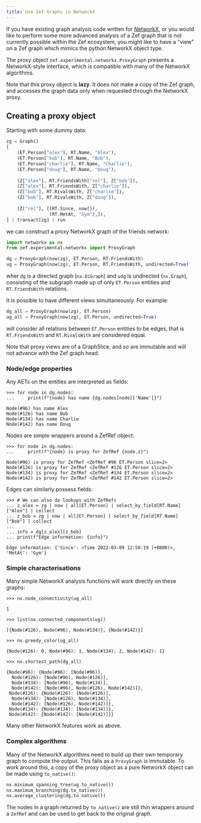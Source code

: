```yaml
---
title: Use Zef Graphs in NetworkX
---
```


If you have existing graph analysis code written for
[NetworkX](https://networkx.org/), or you would like to perform some more
advanced analysis of a Zef graph that is not currently possible within the Zef
ecosystem, you might like to have a "view" on a Zef graph which mimics the
python NetworkX object type.

The proxy object `zef.experimental.networkx.ProxyGraph` presents a
NetworkX-style interface, which is compatible with many of the NetworkX algorithms.

Note that this proxy object is **lazy**. It does not make a copy of the Zef
graph, and accesses the graph data only when requested through the NetworkX proxy.

## Creating a proxy object

Starting with some dummy data:

```python
zg = Graph()
[
    (ET.Person["alex"], RT.Name, "Alex"),
    (ET.Person["bob"], RT.Name, "Bob"),
    (ET.Person["charlie"], RT.Name, "Charlie"),
    (ET.Person["doug"], RT.Name, "Doug"),
    
    (Z["alex"], RT.FriendsWith["rel"], Z["bob"]),
    (Z["alex"], RT.FriendsWith, Z["charlie"]),
    (Z["bob"], RT.RivalsWith, Z["charlie"]),
    (Z["bob"], RT.RivalsWith, Z["doug"]),
    
    (Z["rel"], [(RT.Since, now()),
                (RT.MetAt, "Gym"),]),
] | transact[zg] | run
```

we can construct a proxy NetworkX graph of the friends network:

```python
import networkx as nx
from zef.experimental.networkx import ProxyGraph

dg = ProxyGraph(now(zg), ET.Person, RT.FriendsWith)
ug = ProxyGraph(now(zg), ET.Person, RT.FriendsWith, undirected=True)
```

wher `dg` is a directed graph (`nx.DiGraph`) and `udg` is undirected
(`nx.Graph`), consisting of the subgraph made up of only `ET.Person` entities
and `RT.FriendsWith` relations.

It is possible to have different views simultaneously. For example:

```python
dg_all = ProxyGraph(now(zg), ET.Person)
ug_all = ProxyGraph(now(zg), ET.Person, undirected=True)
```

will consider all relations between `ET.Person` entities to be edges, that is
`RT.FriendsWith` and `RT.RivalsWith` are considered equal.

Note that proxy views are of a GraphSlice, and so are immutable and will not
advance with the Zef graph head.

### Node/edge properties

Any AETs on the entities are interpreted as fields:

```
>>> for node in dg.nodes:
...     print(f"{node} has name {dg.nodes[node]['Name']}")

Node(#96) has name Alex
Node(#126) has name Bob
Node(#134) has name Charlie
Node(#142) has name Doug
```

Nodes are simple wrappers around a ZefRef object:

```
>>> for node in dg.nodes:
...     print(f"{node} is proxy for ZefRef {node.z}")

Node(#96) is proxy for ZefRef <ZefRef #96 ET.Person slice=2>
Node(#126) is proxy for ZefRef <ZefRef #126 ET.Person slice=2>
Node(#134) is proxy for ZefRef <ZefRef #134 ET.Person slice=2>
Node(#142) is proxy for ZefRef <ZefRef #142 ET.Person slice=2>
```

Edges can similarly possess fields:

```
>>> # We can also do lookups with ZefRefs
... z_alex = zg | now | all[ET.Person] | select_by_field[RT.Name]["Alex"] | collect
... z_bob = zg | now | all[ET.Person] | select_by_field[RT.Name]["Bob"] | collect
... 
... info = dg[z_alex][z_bob]
... print(f"Edge information: {info}")

Edge information: {'Since': <Time 2022-03-09 12:50:19 (+0800)>, 'MetAt': 'Gym'}
```

### Simple characterisations

Many simple NetworkX analysis functions will work directly on these graphs:

```
>>> nx.node_connectivity(ug_all)

1
```

```
>>> list(nx.connected_components(ug))

[{Node(#126), Node(#96), Node(#134)}, {Node(#142)}]
```

```
>>> nx.greedy_color(ug_all)

{Node(#126): 0, Node(#96): 1, Node(#134): 2, Node(#142): 1}
```

```
>>> nx.shortest_path(dg_all)

{Node(#96): {Node(#96): [Node(#96)],
  Node(#126): [Node(#96), Node(#126)],
  Node(#134): [Node(#96), Node(#134)],
  Node(#142): [Node(#96), Node(#126), Node(#142)]},
 Node(#126): {Node(#126): [Node(#126)],
  Node(#134): [Node(#126), Node(#134)],
  Node(#142): [Node(#126), Node(#142)]},
 Node(#134): {Node(#134): [Node(#134)]},
 Node(#142): {Node(#142): [Node(#142)]}}
```

Many other NetworkX features work as above.

### Complex algorithms

Many of the NetworkX algorithms need to build up their own temporary graph to
compute the output. This fails as a `ProxyGraph` is immutable. To work around
this, a copy of the proxy object as a pure NetworkX object can be made using
`to_native()`:

```python
nx.minimum_spanning_tree(ug.to_native())
nx.maximum_branching(dg.to_native())
nx.average_clustering(dg.to_native())
```

The nodes in a graph returned by `to_native()` are still thin wrappers around a
`ZefRef` and can be used to get back to the original graph.